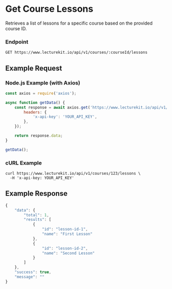 # Get Course Lessons

Retrieves a list of lessons for a specific course based on the provided course ID.

### Endpoint

```plaintext
GET https://www.lecturekit.io/api/v1/courses/:courseId/lessons
```

## Example Request

### Node.js Example (with Axios)

```js copy
const axios = require('axios');

async function getData() {
	const response = await axios.get('https://www.lecturekit.io/api/v1/courses/123/lessons', {
		headers: {
			'x-api-key': 'YOUR_API_KEY',
		},
	});

	return response.data;
}

getData();
```

### cURL Example

```curl copy
curl https://www.lecturekit.io/api/v1/courses/123/lessons \
  -H 'x-api-key: YOUR_API_KEY'
```

## Example Response

```js
{
    "data": {
        "total": 1,
        "results": [
            {
                "id": "lesson-id-1",
                "name": "First Lesson"
            },
            {
                "id": "lesson-id-2",
                "name": "Second Lesson"
            }
        ]
    },
    "success": true,
    "message": ""
}
```
